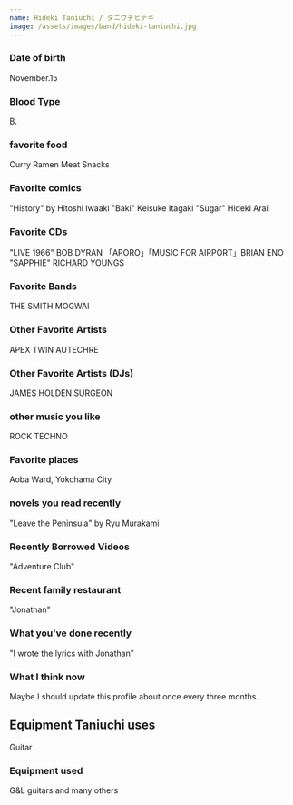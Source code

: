 ```yaml
---
name: Hideki Taniuchi / タニウチヒデキ
image: /assets/images/band/hideki-taniuchi.jpg
---
```


### Date of birth

November.15

### Blood Type

B.

### favorite food

Curry Ramen Meat Snacks

### Favorite comics

"History" by Hitoshi Iwaaki
"Baki" Keisuke Itagaki
"Sugar" Hideki Arai

### Favorite CDs

"LIVE 1966" BOB DYRAN
「APORO」「MUSIC FOR AIRPORT」BRIAN ENO
"SAPPHIE" RICHARD YOUNGS

### Favorite Bands

THE SMITH
MOGWAI

### Other Favorite Artists

APEX TWIN
AUTECHRE

### Other Favorite Artists (DJs)

JAMES HOLDEN
SURGEON

### other music you like

ROCK
TECHNO

### Favorite places

Aoba Ward, Yokohama City

### novels you read recently

"Leave the Peninsula" by Ryu Murakami

### Recently Borrowed Videos

"Adventure Club"

### Recent family restaurant

"Jonathan"

### What you've done recently

"I wrote the lyrics with Jonathan"

### What I think now

Maybe I should update this profile about once every three months.

## Equipment Taniuchi uses

Guitar

### Equipment used

G&L guitars and many others
